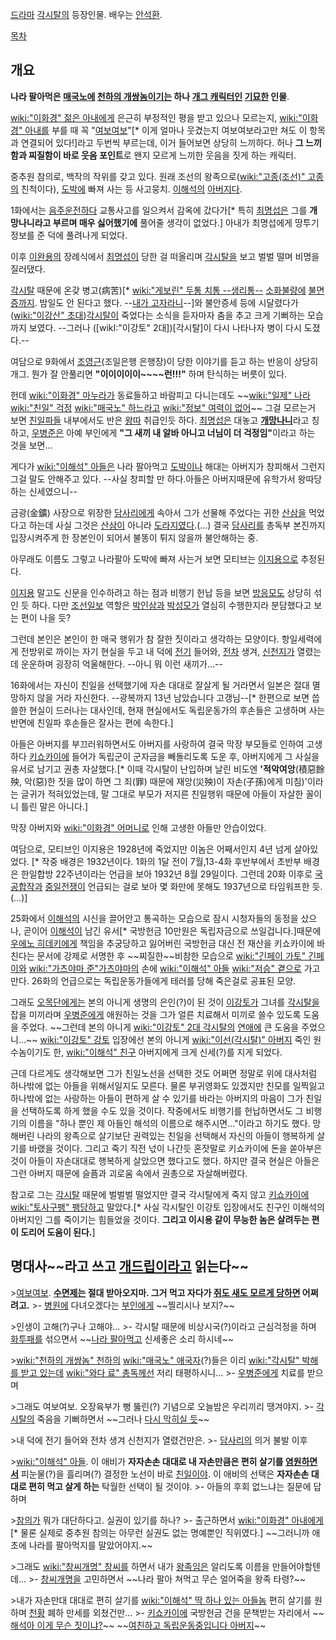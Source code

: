 [[드라마]] [[각시탈(드라마)|각시탈]]의 등장인물. 배우는 [[안석환]].

[[목차]]
== 개요 ==
'''나라 팔아먹은 [[매국노]]에 [[천하의 개쌍놈]]이기는 하나 [[개그 캐릭터]]인 [[기묘]]한 인물'''.

[[wiki:"이화경" 젊은 아내]]에게 은근히 부정적인 평을 받고 있으나 모르는지, [[wiki:"이화경" 아내]]를 부를 때 꼭 "[[여보여보]]"[* 이게 얼마나 웃겼는지 여보여보라고만 쳐도 이 항목과 연결되어 있다!]라고 두번씩 부르는데, 이거 들어보면 상당히 느끼하다. 허나 '''그 느끼함과 찌질함이 바로 웃음 포인트'''로 왠지 모르게 느끼한 웃음을 짓게 하는 캐릭터.

중추원 참의로, 백작의 작위를 갖고 있다. 원래 조선의 왕족으로([[wiki:"고종(조선)" 고종]]의 친척이다), [[도박]]에 빠져 사는 등 사고뭉치. [[이해석]]의 [[아버지]]다. 

1화에서는 [[음주운전]]하다 교통사고를 일으켜서 감옥에 갔다가[* 특히 [[최명섭]]은 그를 '''개망나니라고 부르며 매우 싫어했기에''' 풀어줄 생각이 없었다.] 아내가 최명섭에게 땅투기 정보를 준 덕에 풀려나게 되었다.

이후 [[이완용]]의 장례식에서 [[최명섭]]이 당한 걸 떠올리며 [[각시탈]]을 보고 벌벌 떨며 비명을 질러댔다.

[[각시탈]] 때문에 온갖 병고(病苦)[* [[wiki:"게보린" 두통 치통 --생리통--]] [[소화불량]]에 [[불면증]]까지. 밤일도 안 된다고 했다. --[[내가 고자라니]]--]와 불안증세 등에 시달렸다가 ([[wiki:"이강산" 초대]])[[각시탈]]이 죽었다는 소식을 듣자마자 춤을 추고 크게 기뻐하는 모습까지 보였다. --그러나 ([wikI:"이강토" 2대])[각시탈]이 다시 나타나자 병이 다시 도졌다.--

여담으로 9화에서 [[조영근]](조일은행 은행장)이 당한 이야기를 듣고 하는 반응이 상당히 개그. 뭔가 잘 안풀리면 '''"이이이이이~~~~런!!!"''' 하며 탄식하는 버릇이 있다.

헌데 [[wiki:"이화경" 마누라]]가 동료들하고 바람피고 다니는데도 ~~[[wiki:"일제" 나라]] [[wiki:"친일" 걱정]] [[wiki:"매국노" 하느라고]] [[wiki:"정보" 여력이 없어]]~~ 그걸 모르는거 보면 [[친일파]]들 내부에서도 반은 [[왕따]] 취급인듯 하다. [[최명섭]]은 대놓고 '''[[개]][[망나니]]'''라고 칭하고, [[우병준]]은 아예 부인에게 '''"그 새끼 내 알바 아니고 너님이 더 걱정임"'''이라고 하는 것을 보면...

게다가 [[wiki:"이해석" 아들]]은 나라 팔아먹고 [[도박]]이나 해대는 아버지가 창피해서 그런지 그걸 말도 안해주고 있다. --사실 창피할 만 하다.아들은 아버지때문에 유학가서 왕따당하는 신세였으니--

금광(金鑛) 사장으로 위장한 [[담사리]]에게 속아서 그가 선물해 주었다는 귀한 [[산삼]]을 먹었다고 하는데 사실 그것은 [[산삼]]이 아니라 [[도라지]]였다.(...) 결국 [[담사리]]를 총독부 본진까지 입장시켜주게 한 장본인이 되어서 불똥이 튀지 않을까 불안해하는 중.

아무래도 이름도 그렇고 나라팔아 도박에 빠져 사는거 보면 모티브는 [[이지용]]으로 추정된다.

[[이지용]] 말고도 신문을 인수하려고 하는 점과 비행기 헌납 등을 보면 [[방응모]]도 상당히 섞인 듯 하다. 다만 [[조선일보]] 역할은 [[박인삼]]과 [[박성모]]가 열심히 수행한지라 분담했다고 보는 편이 나을 듯?

그런데 본인은 본인이 한 매국 행위가 참 잘한 짓이라고 생각하는 모양이다. 항일세력에게 전방위로 까이는 자기 현실을 두고 내 덕에 [[전기]] 들어와, [[전차]] 생겨, [[신천지]]가 열렸는데 운운하며 굉장히 억울해한다. --아니 뭐 이런 새끼가...--

16화에서는 자신이 친일을 선택했기에 자손 대대로 잘살게 될 거라면서 일본은 절대 멸망하지 않을 거라 자신한다. --광복까지 13년 남았습니다 고갱님--[* 한편으로 보면 씁쓸한 현실이 드러나는 대사인데, 현재 현실에서도 독립운동가의 후손들은 고생하며 사는 반면에 친일파 후손들은 잘사는 편에 속한다.]

아들은 아버지를 부끄러워하면서도 아버지를 사랑하여 결국 막장 부모들로 인하여 고생하다 [[키쇼카이]]에 들어가 독립군이 군자금을 빼돌리도록 도운 후, 아버지에게 그 사실을 유서로 남기고 권총 자살했다.[* 이때 각시탈이 난입하며 날린 비도엔 ''''적악여앙'''(積惡餘殃, 악(惡)한 짓을 많이 하면 그 죄(罪) 때문에 재앙(災殃)이 자손(子孫)에게 미침)'이라는 글귀가 적혀있었는데, 말 그대로 부모가 저지른 친일행위 때문에 아들이 자살한 꼴이니 틀린 말은 아니다.]

막장 아버지와 [[wiki:"이화경" 어머니]]로 인해 고생한 아들만 안습이었다.

여담으로, 모티브인 이지용은 1928년에 죽었지만 이놈은 어째서인지 4년 넘게 살아있었다. [* 작중 배경은 1932년이다. 1화의 1달 전이 7월,13-4화 후반부에서 초반부 배경은 한일합방 22주년이라는 언급을 보아 1932년 8월 29일이다. 그런데 20화 이후로 [[국공합작]]과 [[중일전쟁]]이 언급되는 걸로 보아 몇 화만에 못해도 1937년으로 타임워프한 듯.(…)]

25화에서 [[이해석]]의 시신을 끌어안고 통곡하는 모습으로 잠시 시청자들의 동정을 샀으나, 곧이어 [[이해석]]이 남긴 유서[* 국방헌금 10만원은 독립자금으로 쓰일겁니다.]때문에 [[우에노 히데키]]에게 책임을 추궁당하고 잃어버린 국방헌금 대신 전 재산을 키쇼카이에 바친다는 문서에 강제로 서명한 후 ~~찌질한~~비참한 모습으로 [[wiki:"긴페이 가토" 긴페이]]와 [[wiki:"가츠야마 준"가츠야마]]의 손에 [[wiki:"이해석" 아들]] [[wiki:"저승" 곁]]으로 가고 만다. 26화의 언급으로는 독립운동가들에게 테러를 당해 죽은걸로 공표된 모양.

그래도 [[오목단]]에게는 본의 아니게 생명의 은인(?)이 된 것이 [[이강토]]가 그녀를 [[각시탈]]을 잡을 미끼라며 [[우병준]]에게 애원하는 것을 그가 얼른 치료해서 미끼로 쓸수 있도록 도움을 주었다. ~~그런데 본의 아니게 [[wiki:"이강토" 2대 각시탈]]의 [[연애]]에 큰 도움을 주었으니...~~ [[wiki:"이강토" 강토]] 입장에선 본의 아니게 [[wiki:"이선(각시탈)" 아버지]] 죽인 원수놈이기도 한, [[wiki:"이해석" 친구]] 아버지에게 크게 신세(?)를 지게 되었다.

근데 다르게도 생각해보면 그가 친일노선을 선택한 것도 어쩌면 정말로 위에 대사처럼 하나밖에 없는 아들을 위해서일지도 모른다. 물론 부귀영화도 있겠지만 친모를 일찍잃고 하나밖에 없는 사랑하는 아들이 편하게 살 수 있기를 바라는 아버지의 마음이 그가 친일을 선택하도록 하게 했을 수도 있을 것이다. 작중에서도 비행기를 헌납하면서도 그 비행기의 이름을 "하나 뿐인 제 아들인 해석의 이름으로 해주시면..."이라고 하기도 했다. 망해버린 나라의 왕족으로 살기보단 권력있는 친일을 선택해서 자신의 아들이 행복하게 살기를 바랬을 것이다. 그리고 죽기 직전 넋이 나간듯 혼잣말로 키쇼카이에 돈을 쏟아부은 것이 아들이 자손대대로 행복하게 살았으면 했다고도 했다. 하지만 결국 현실은 아들은 그런 아버지 때문에 슬픔과 괴로움 속에서 권총으로 자살해버렸다.

참고로 그는 [[각시탈]] 때문에 벌벌벌 떨었지만 결국 각시탈에게 죽지 않고 [[키쇼카이]]에 [[wiki:"토사구팽" 팽]]당하고 말았다.[* 사실 각시탈인 이강토 입장에서도 친구인 이해석의 아버지인 그를 죽이기는 힘들었을 것이다. '''그리고 이시용 같이 무능한 놈은 살려두는 편이 도리어 도움이 된다.''']

== 명대사~~라고 쓰고 [[개드립]]이라고 읽는다~~ ==
>[[이화경|여보여보]]. '''[[수면제]]는 절대 받아오지마. 그거 먹고 자다가 [[각시탈|쥐도 새도 모르게 당하면]] 어쩌려고.'''
>- [[병원]]에 다녀오겠다는 [[이화경|부인]]에게 ~~찔리시나 보지?~~

>인생이 고해(?)구나 고해야...
>- 각시탈 때문에 비상시국(?)이라고 근심걱정을 하며 [[화투]]패를 섞으면서 ~~[[매국노|나라 팔아먹고]] 신세좋은 소리 하시네~~

>[[wiki:"천하의 개쌍놈" 천하의]] [[wiki:"매국노" 애국자]](?)들은 이리 [[wiki:"각시탈" 박해를 받고 있는데]] [[wiki:"와다 료" 총독]]께선 저리 태평하시니...
>- [[우병준]]에게 치료를 받으며

>그래도 여보여보. 오장육부가 뻥 뚫린(?) 기념으로 오늘밤은 우리끼리 땡겨야지.
>- [[이강산|각시탈]]의 죽음을 기뻐하면서 ~~그러나 [[이강토|다시 막히실 듯]]~~

>내 덕에 전기 들어와 전차 생겨 신천지가 열렸건만은.
>- [[담사리]]의 의거 불발 이후

>[[wiki:"이해석" 아들]]. 이 애비가 '''자자손손 대대로 내 자손만큼은 편히 살기를 [[염원]]하면서''' 피눈물(?)을 흘리며(?) 결정한 노선이 바로 [[친일]]이야. 이 애비의 선택은 '''자자손손 대대로 편히 먹고 살게 하는''' 탁월한 선택이 될 것이야.
>- 아들의 후회 없느냐는 질문에 답하며

>[[참의]]가 뭐가 대단하다고. 실권이 있기를 하나?
>- 출근하면서 [[wiki:"이화경" 아내]]에게[* 물론 실제로 중추원 참의는 아무런 실권도 없는 명예뿐인 직위였다.] ~~그러니까 애초에 나라를 팔아먹지를 말았어야지.~~

>그래도 [[wiki:"창씨개명" 창씨]]를 하면서 내가 [[왕족]]임은 알리도록 이름을 만들어야할텐데...
>- [[창씨개명]]을 고민하면서 ~~나라 팔아 쳐먹고 무슨 얼어죽을 왕족 타령?~~

>내가 자손만대 대대로 편히 살기를 [[wiki:"이해석" 딱 하나 있는 아들놈]] 편히 살기를 원하며 [[천황]] 폐하 만세를 외쳤건만...
>- [[키쇼카이]]에 국방헌금 건을 문책받는 자리에서 ~~[[테레나스 메네실|해석아 이게 무슨 짓이냐?]]~~ ~~[[아서스 메네실|여친하고 독립운동중입니다 아버지]]~~
